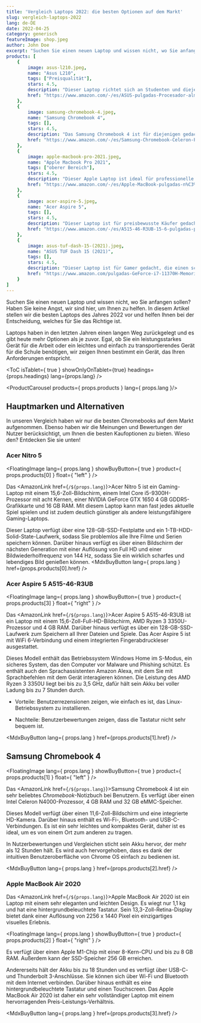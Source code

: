 ---
title: 'Vergleich Laptops 2022: die besten Optionen auf dem Markt'
slug: vergleich-laptops-2022
lang: de-DE
date: 2022-04-25
category: generisch
featureImage: shop.jpeg
author: John Doe
excerpt: "Suchen Sie einen neuen Laptop und wissen nicht, wo Sie anfangen sollen? Haben Sie keine Angst, wir sind hier, um Ihnen zu helfen. In diesem Artikel stellen wir die besten Laptops des Jahres 2022 vor und helfen Ihnen bei der Entscheidung, welches für Sie das Richtige ist."
products: [
    {
        image: asus-l210.jpeg,
        name: "Asus L210",
        tags: ["Preisqualität"],
        stars: 4.5,
        description: "Dieser Laptop richtet sich an Studenten und diejenigen, die einen leichten und erschwinglichen Computer suchen.",
        href: "https://www.amazon.com/-/es/ASUS-pulgadas-Procesador-almacenamiento-L210MA-DB02/dp/B09HX29TPY/ref=zg_bs_565108_1/147-1202366-7708134?pd_rd_i=B09HX29TPY&psc=1"
    }, 
    {
        image: samsung-chromebook-4.jpeg,
        name: "Samsung Chromebook 4",
        tags: [],
        stars: 4.5,
        description: "Das Samsung Chromebook 4 ist für diejenigen gedacht, die einen kompakten, leichten und erschwinglichen Computer für einfache Internet- und Büroaufgaben suchen.",
        href: "https://www.amazon.com/-/es/Samsung-Chromebook-Celeron-Procesador-Gigabit/dp/B07XQQTVS3"
    }, 
    {
        image: apple-macbook-pro-2021.jpeg,
        name: "Apple Macbook Pro 2021",
        tags: ["oberer Bereich"],
        stars: 4.5,
        description: "Dieser Apple Laptop ist ideal für professionelle Computer- und Designanwender, die einen leistungsstarken und zuverlässigen Computer benötigen.",
        href: "https://www.amazon.com/-/es/Apple-MacBook-pulgadas-n%C3%BAcleos-color/dp/B09JQKBQSB"
    }, 
    {
        image: acer-aspire-5.jpeg,
        name: "Acer Aspire 5",
        tags: [],
        stars: 4.5,
        description: "Dieser Laptop ist für preisbewusste Käufer gedacht, die einen Allzweck-Laptop suchen.",
        href: "https://www.amazon.com/-/es/A515-46-R3UB-15-6-pulgadas-procesador-retroiluminado-Windows-11/dp/B09HVC79PC"
    }, 
    {
        image: asus-tuf-dash-15-(2021).jpeg,
        name: "ASUS TUF Dash 15 (2021)",
        tags: [],
        stars: 4.5,
        description: "Dieser Laptop ist für Gamer gedacht, die einen schlanken und kompakten Laptop suchen, der reibungsloses Multitasking und Spieleleistung bietet.",
        href: "https://www.amazon.com/pulgadas-GeForce-i7-11370H-Memoria-TUF516PE-AB73/dp/B08XPC3WFQ"
    }
]
---

Suchen Sie einen neuen Laptop und wissen nicht, wo Sie anfangen sollen? Haben Sie keine Angst, wir sind hier, um Ihnen zu helfen. In diesem Artikel stellen wir die besten Laptops des Jahres 2022 vor und helfen Ihnen bei der Entscheidung, welches für Sie das Richtige ist.

Laptops haben in den letzten Jahren einen langen Weg zurückgelegt und es gibt heute mehr Optionen als je zuvor. Egal, ob Sie ein leistungsstarkes Gerät für die Arbeit oder ein leichtes und einfach zu transportierendes Gerät für die Schule benötigen, wir zeigen Ihnen bestimmt ein Gerät, das Ihren Anforderungen entspricht.

<ToC isTablet={ true } showOnlyOnTablet={true} headings={props.headings} lang={props.lang} />

<ProductCarousel products={ props.products } lang={ props.lang }/>

## Hauptmarken und Alternativen

In unseren Vergleich haben wir nur die besten Chromebooks auf dem Markt aufgenommen. Ebenso haben wir die Meinungen und Bewertungen der Nutzer berücksichtigt, um Ihnen die besten Kaufoptionen zu bieten. Wieso den? Entdecken Sie sie unten!

### Acer Nitro 5

<FloatingImage lang={ props.lang } showBuyButton={ true } product={ props.products[0] } float={ "left" } />

Das <AmazonLink href={`/${props.lang}`}>Acer Nitro 5</AmazonLink> ist ein Gaming-Laptop mit einem 15,6-Zoll-Bildschirm, einem Intel Core i5-9300H-Prozessor mit acht Kernen, einer NVIDIA GeForce GTX 1650 4 GB GDDR5-Grafikkarte und 16 GB RAM. Mit diesem Laptop kann man fast jedes aktuelle Spiel spielen und ist zudem deutlich günstiger als andere leistungsfähigere Gaming-Laptops.

Dieser Laptop verfügt über eine 128-GB-SSD-Festplatte und ein 1-TB-HDD-Solid-State-Laufwerk, sodass Sie problemlos alle Ihre Filme und Serien speichern können. Darüber hinaus verfügt es über einen Bildschirm der nächsten Generation mit einer Auflösung von Full HD und einer Bildwiederholfrequenz von 144 Hz, sodass Sie ein wirklich scharfes und lebendiges Bild genießen können.
<MdxBuyButton lang={ props.lang } href={props.products[0].href} />

### Acer Aspire 5 A515-46-R3UB


<FloatingImage lang={ props.lang } showBuyButton={ true } product={ props.products[3] } float={ "right" } />

Das <AmazonLink href={`/${props.lang}`}>Acer Aspire 5 A515-46-R3UB</AmazonLink> ist ein Laptop mit einem 15,6-Zoll-Full-HD-Bildschirm, AMD Ryzen 3 3350U-Prozessor und 4 GB RAM. Darüber hinaus verfügt es über ein 128-GB-SSD-Laufwerk zum Speichern all Ihrer Dateien und Spiele. Das Acer Aspire 5 ist mit WiFi 6-Verbindung und einem integrierten Fingerabdruckleser ausgestattet.

Dieses Modell enthält das Betriebssystem Windows Home im S-Modus, ein sicheres System, das den Computer vor Malware und Phishing schützt. Es enthält auch den Sprachassistenten Amazon Alexa, mit dem Sie mit Sprachbefehlen mit dem Gerät interagieren können. Die Leistung des AMD Ryzen 3 3350U liegt bei bis zu 3,5 GHz, dafür hält sein Akku bei voller Ladung bis zu 7 Stunden durch.

* Vorteile: Benutzerrezensionen zeigen, wie einfach es ist, das Linux-Betriebssystem zu installieren.

* Nachteile: Benutzerbewertungen zeigen, dass die Tastatur nicht sehr bequem ist.

<MdxBuyButton lang={ props.lang } href={props.products[1].href} />

## Samsung Chromebook 4


<FloatingImage lang={ props.lang } showBuyButton={ true } product={ props.products[1] } float={ "left" } />

Das <AmazonLink href={`/${props.lang}`}>Samsung Chromebook 4</AmazonLink> ist ein sehr beliebtes _Chromebook_-Notizbuch bei Benutzern. Es verfügt über einen Intel Celeron N4000-Prozessor, 4 GB RAM und 32 GB eMMC-Speicher.

Dieses Modell verfügt über einen 11,6-Zoll-Bildschirm und eine integrierte HD-Kamera. Darüber hinaus enthält es Wi-Fi-, Bluetooth- und USB-C-Verbindungen. Es ist ein sehr leichtes und kompaktes Gerät, daher ist es ideal, um es von einem Ort zum anderen zu tragen.

In Nutzerbewertungen und Vergleichen sticht sein Akku hervor, der mehr als 12 Stunden hält. Es wird auch hervorgehoben, dass es dank der intuitiven Benutzeroberfläche von Chrome OS einfach zu bedienen ist.

<MdxBuyButton lang={ props.lang } href={props.products[2].href} />

### Apple MacBook Air 2020

Das <AmazonLink href={`/${props.lang}`}>Apple MacBook Air 2020</AmazonLink> ist ein Laptop mit einem sehr eleganten und leichten Design. Es wiegt nur 1,1 kg und hat eine hintergrundbeleuchtete Tastatur. Sein 13,3-Zoll-Retina-Display bietet dank einer Auflösung von 2256 x 1440 Pixel ein einzigartiges visuelles Erlebnis.

<FloatingImage lang={ props.lang } showBuyButton={ true } product={ props.products[2] } float={ "right" } />

Es verfügt über einen Apple M1-Chip mit einer 8-Kern-CPU und bis zu 8 GB RAM. Außerdem kann der SSD-Speicher 256 GB erreichen.

Andererseits hält der Akku bis zu 18 Stunden und es verfügt über USB-C- und Thunderbolt 3-Anschlüsse. Sie können sich über Wi-Fi und Bluetooth mit dem Internet verbinden. Darüber hinaus enthält es eine hintergrundbeleuchtete Tastatur und einen Touchscreen. Das Apple MacBook Air 2020 ist daher ein sehr vollständiger Laptop mit einem hervorragenden Preis-Leistungs-Verhältnis.

<MdxBuyButton lang={ props.lang } href={props.products[3].href} />